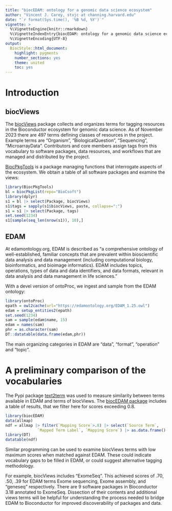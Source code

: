 ```yaml
---
title: "biocEDAM: ontology for a genomic data science ecosystem"
author: "Vincent J. Carey, stvjc at channing.harvard.edu"
date: "`r format(Sys.time(), '%B %d, %Y')`"
vignette: >
  %\VignetteEngine{knitr::rmarkdown}
  %\VignetteIndexEntry{biocEDAM: ontology for a genomic data science ecosystem}
  %\VignetteEncoding{UTF-8}
output:
  BiocStyle::html_document:
    highlight: pygments
    number_sections: yes
    theme: united
    toc: yes
---
```


# Introduction

## biocViews

The [biocViews](https://bioconductor.org/packages/biocViews) package
collects and organizes terms for tagging
resources in the Bioconductor ecosystem for
genomic data science.  As of November 2023 there
are 497 terms defining classes of resources in the
project.  Example terms are "Organism", "BiologicalQuestion",
"Sequencing", "MicroarrayData".  Contributors and core
members assign tags from this vocabulary to software
packages, data resources, and workflows that are managed
and distributed by the project.

[BiocPkgTools](https://bioconductor.org/package/BiocPkgTools) is 
a package managing functions that interrogate aspects of the
ecosystem.  We obtain a table of all software packages and
examine the views:

```r
library(BiocPkgTools)
bl = biocPkgList(repo="BioCsoft")
library(dplyr)
s1 = bl |> select(Package, biocViews)
s1$tags = sapply(s1$biocViews, paste, collapse=":")
s1 = s1 |> select(Package, tags)
set.seed(1234)
s1[sample(seq_len(nrow(s1)), 10),]
```

## EDAM

At edamontology.org, EDAM is described as "a comprehensive ontology of well-established, familiar concepts that are prevalent within bioscientific data analysis and data management (including computational biology, bioinformatics, and bioimage informatics). EDAM includes topics, operations, types of data and data identifiers, and data formats, relevant in data analysis and data management in life sciences."  

With a devel version of ontoProc, we ingest and sample from the
EDAM ontology:
```r
library(ontoProc)
epath = owl2cache(url="https://edamontology.org/EDAM_1.25.owl")
edam = setup_entities2(epath)
set.seed(1234)
sam = sample(edam$name, 15)
edam = names(sam)
phr = as.character(sam)
DT::datatable(data.frame(edam,phr))
```
The main organizing categories in EDAM are "data", "format", "operation" and
"topic".

# A preliminary comparison of the vocabularies

The Pypi package [text2term](https://pypi.org/project/text2term/) was
used to measure similarity between terms available in EDAM and terms
of biocViews.  The [biocEDAM package](https://github.com/vjcitn/biocEDAM)
includes a table of results, that we filter here for scores
exceeding 0.8.

```r
library(biocEDAM)
data(allmap)
ndf = allmap |> filter(`Mapping Score`>.8) |> select(`Source Term`, 
              `Mapped Term Label`, `Mapping Score`) |> as.data.frame()
library(DT)
datatable(ndf)
```

Similar programming can be used to examine biocViews terms
with low maximum scores when matched against EDAM.  These
could indicate vocabulary gaps to be filled in EDAM, or
could suggest alternative tagging methodology.

For example, biocViews includes "ExomeSeq".  This
achieved scores of .70, .50, .39 for EDAM terms
Exome sequencing, Exome assembly, and "geneseq" respectively.  There are
9 software packages in Bioconductor 3.18 annotated to ExomeSeq.
Dissection of their contents and additional views terms
will be helpful for understanding the process needed to bridge
EDAM to Bioconductor for improved discoverability of
packages and data.

